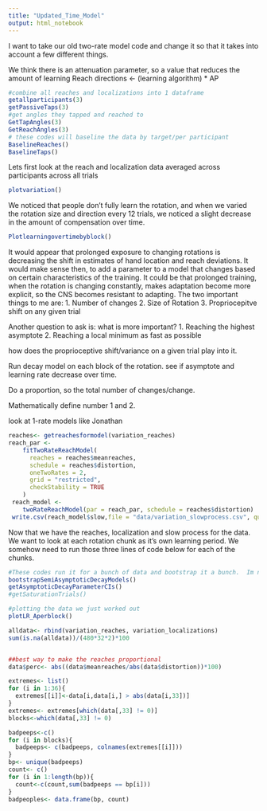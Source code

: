 ```yaml
---
title: "Updated_Time_Model"
output: html_notebook
---
```


I want to take our old two-rate model code and change it so that it takes into account a few different things.

We think there is an attenuation parameter, so a value that reduces the amount of learning
     Reach directions <- (learning algorithm) * AP



```r
#combine all reaches and localizations into 1 dataframe
getallparticipants(3)
getPassiveTaps(3)
#get angles they tapped and reached to
GetTapAngles(3)
GetReachAngles(3)
# these codes will baseline the data by target/per participant
BaselineReaches()
BaselineTaps()
```
Lets first look at the reach and localization data averaged across participants across all trials

```r
plotvariation()
```


We noticed that people don't fully learn the rotation, and when we varied the rotation size and direction every 12 trials, we noticed a slight decrease in the amount of compensation over time. 

```r
Plotlearningovertimebyblock()

```

It would appear that prolonged exposure to changing rotations is decreasing the shift in estimates of hand location and reach deviations.  It would make sense then, to add a parameter to a model that changes based on certain characteristics of the training. It could be that prolonged training, when the rotation is changing constantly, makes adaptation become more explicit, so the CNS becomes resistant to adapting. The two important things to me are:
1. Number of changes
2. Size of Rotation
3. Propriocepitve shift on any given trial

Another question to ask is: what is more important?
1. Reaching the highest asymptote 
2. Reaching a local minimum as fast as possible


how does the proprioceptive shift/variance on a given trial play into it. 

Run decay model on each block of the rotation. see if asymptote and learning rate decrease over time. 

Do a proportion, so the total number of changes/change.  

Mathematically define number 1 and 2. 

look at 1-rate models like Jonathan


```r
reaches<- getreachesformodel(variation_reaches)
reach_par <-
    fitTwoRateReachModel(
      reaches = reaches$meanreaches,
      schedule = reaches$distortion,
      oneTwoRates = 2,
      grid = "restricted",
      checkStability = TRUE
    )
 reach_model <-
    twoRateReachModel(par = reach_par, schedule = reaches$distortion)
 write.csv(reach_model$slow,file = "data/variation_slowprocess.csv", quote = FALSE, row.names = FALSE)
```
 
 Now that we have the reaches, localization and slow process for the data.  We want to look at each rotation chunk as it's own learning period.  We somehow need to run those three lines of code below for each of the chunks. 
```r
#These codes run it for a bunch of data and bootstrap it a bunch.  Im not doing that yet.  Just use the specific model code and run it on the data that i feed it.
bootstrapSemiAsymptoticDecayModels()
getAsymptoticDecayParameterCIs()
#getSaturationTrials()

#plotting the data we just worked out
plotLR_Aperblock()


```




```r

alldata<- rbind(variation_reaches, variation_localizations)
sum(is.na(alldata))/(480*32*2)*100


##best way to make the reaches proportional
data$perc<- abs((data$meanreaches/abs(data$distortion))*100)

extremes<- list()
for (i in 1:36){
  extremes[[i]]<-data[i,data[i,] > abs(data[i,33])]
}
extremes<- extremes[which(data[,33] != 0)]
blocks<-which(data[,33] != 0)

badpeeps<-c()
for (i in blocks){
  badpeeps<- c(badpeeps, colnames(extremes[[i]]))
}
bp<- unique(badpeeps)
count<- c()
for (i in 1:length(bp)){
  count<-c(count,sum(badpeeps == bp[i]))
}
badpeoples<- data.frame(bp, count)
```